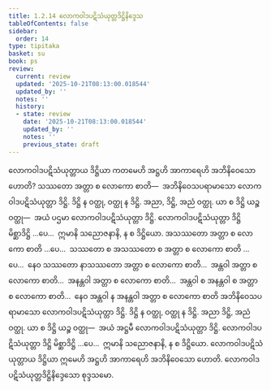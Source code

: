 ```yaml
---
title: 1.2.14 လောကဝါဒပဋိသံယုတ္တဒိဋ္ဌိနိဒ္ဒေသ
tableOfContents: false
sidebar:
  order: 14
type: tipitaka
basket: su
book: ps
review:
  current: review
  updated: '2025-10-21T08:13:00.018544'
  updated_by: ''
  notes: ''
  history:
  - state: review
    date: '2025-10-21T08:13:00.018544'
    updated_by: ''
    notes: ''
    previous_state: draft
---
```



<DynamicBreadcrumb />


<ReviewStatus review={frontmatter.review} showDetails={true} />

<HypothesisAnnotation frontmatter={frontmatter} />

<Division number="147" book="ps" e="ch" v="26" p="156">

<Paragraph number="824" book="ps">
လောကဝါဒပဋိသံယုတ္တာယ ဒိဋ္ဌိယာ ကတမေဟိ အဋ္ဌဟိ အာကာရေဟိ အဘိနိဝေသော ဟောတိ? သဿတော အတ္တာ စ လောကော စာတိ—  အဘိနိဝေသပရာမာသော လောကဝါဒပဋိသံယုတ္တာ ဒိဋ္ဌိ. ဒိဋ္ဌိ န ဝတ္ထု, ဝတ္ထု န ဒိဋ္ဌိ. အညာ, ဒိဋ္ဌိ, အညံ ဝတ္ထု. ယာ စ ဒိဋ္ဌိ ယဉ္စ ဝတ္ထု—  အယံ ပဌမာ လောကဝါဒပဋိသံယုတ္တာ ဒိဋ္ဌိ. လောကဝါဒပဋိသံယုတ္တာ ဒိဋ္ဌိ မိစ္ဆာဒိဋ္ဌိ …ပေ…  ဣမာနိ သညောဇနာနိ, န စ ဒိဋ္ဌိယော.
</Paragraph>

<Paragraph number="825" book="ps">
အသဿတော အတ္တာ စ လောကော စာတိ …ပေ…  သဿတော စ အသဿတော စ အတ္တာ စ လောကော စာတိ …ပေ…  နေဝ သဿတော နာသဿတော အတ္တာ စ လောကော စာတိ…  အန္တဝါ အတ္တာ စ လောကော စာတိ…  အနန္တဝါ အတ္တာ စ လောကော စာတိ…  အန္တဝါ စ အနန္တဝါ စ အတ္တာ စ လောကော စာတိ…  နေဝ အန္တဝါ န အနန္တဝါ အတ္တာ စ လောကော စာတိ အဘိနိဝေသပရာမာသော လောကဝါဒပဋိသံယုတ္တာ ဒိဋ္ဌိ. ဒိဋ္ဌိ န ဝတ္ထု, ဝတ္ထု န ဒိဋ္ဌိ. အညာ ဒိဋ္ဌိ, အညံ ဝတ္ထု. ယာ စ ဒိဋ္ဌိ ယဉ္စ ဝတ္ထု—  အယံ အဋ္ဌမီ လောကဝါဒပဋိသံယုတ္တာ ဒိဋ္ဌိ. လောကဝါဒပဋိသံယုတ္တာ ဒိဋ္ဌိ မိစ္ဆာဒိဋ္ဌိ …ပေ…  ဣမာနိ သညောဇနာနိ, န စ ဒိဋ္ဌိယော. လောကဝါဒပဋိသံယုတ္တာယ ဒိဋ္ဌိယာ ဣမေဟိ အဋ္ဌဟိ အာကာရေဟိ အဘိနိဝေသော ဟောတိ.

</Paragraph>
</Division>

<Paragraph number="826" type="center" book="ps">
လောကဝါဒပဋိသံယုတ္တဒိဋ္ဌိနိဒ္ဒေသော စုဒ္ဒသမော.
</Paragraph>